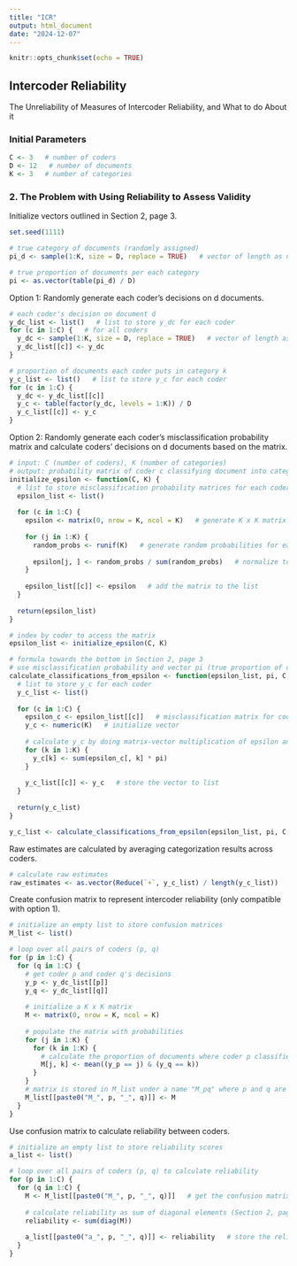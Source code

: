 ```yaml
---
title: "ICR"
output: html_document
date: "2024-12-07"
---
```


```r
knitr::opts_chunk$set(echo = TRUE)
```

## Intercoder Reliability

The Unreliability of Measures of Intercoder Reliability, and What to do About it

### Initial Parameters

```r
C <- 3   # number of coders
D <- 12   # number of documents
K <- 3   # number of categories
```

### 2. The Problem with Using Reliability to Assess Validity

Initialize vectors outlined in Section 2, page 3.

```r
set.seed(1111)

# true category of documents (randomly assigned)
pi_d <- sample(1:K, size = D, replace = TRUE)   # vector of length as num of documents

# true proportion of documents per each category
pi <- as.vector(table(pi_d) / D)
```

Option 1: Randomly generate each coder's decisions on d documents.

```r
# each coder's decision on document d
y_dc_list <- list()   # list to store y_dc for each coder
for (c in 1:C) {   # for all coders
  y_dc <- sample(1:K, size = D, replace = TRUE)   # vector of length as num of documents
  y_dc_list[[c]] <- y_dc
}

# proportion of documents each coder puts in category k
y_c_list <- list()   # list to store y_c for each coder
for (c in 1:C) {
  y_dc <- y_dc_list[[c]]
  y_c <- table(factor(y_dc, levels = 1:K)) / D
  y_c_list[[c]] <- y_c
}
```

Option 2: Randomly generate each coder's misclassification probability matrix and calculate coders' decisions on d documents based on the matrix.

```r
# input: C (number of coders), K (number of categories)
# output: probability matrix of coder c classifying document into category k (column) if it is in fact in category j (row)
initialize_epsilon <- function(C, K) {
  # list to store misclassification probability matrices for each coder
  epsilon_list <- list()
  
  for (c in 1:C) {
    epsilon <- matrix(0, nrow = K, ncol = K)   # generate K x K matrix
    
    for (j in 1:K) {
      random_probs <- runif(K)   # generate random probabilities for each row
      
      epsilon[j, ] <- random_probs / sum(random_probs)   # normalize to ensure the row sums to 1 (because coder must make some decision with each document)
    }
    
    epsilon_list[[c]] <- epsilon   # add the matrix to the list
  }
  
  return(epsilon_list)
}

# index by coder to access the matrix
epsilon_list <- initialize_epsilon(C, K)

# formula towards the bottom in Section 2, page 3
# use misclassification probability and vector pi (true proportion of documents per each category) to calculate y_c (proportion of documents each coder puts in category k)
calculate_classifications_from_epsilon <- function(epsilon_list, pi, C, K) {
  # list to store y_c for each coder
  y_c_list <- list()
  
  for (c in 1:C) {
    epsilon_c <- epsilon_list[[c]]   # misclassification matrix for coder c
    y_c <- numeric(K)   # initialize vector
    
    # calculate y_c by doing matrix-vector multiplication of epsilon and pi
    for (k in 1:K) {
      y_c[k] <- sum(epsilon_c[, k] * pi)
    }
    
    y_c_list[[c]] <- y_c   # store the vector to list
  }
  
  return(y_c_list)
}

y_c_list <- calculate_classifications_from_epsilon(epsilon_list, pi, C, K)
```

Raw estimates are calculated by averaging categorization results across coders.

```r
# calculate raw estimates
raw_estimates <- as.vector(Reduce(`+`, y_c_list) / length(y_c_list))
```

Create confusion matrix to represent intercoder reliability (only compatible with option 1).

```r
# initialize an empty list to store confusion matrices
M_list <- list()

# loop over all pairs of coders (p, q)
for (p in 1:C) {
  for (q in 1:C) {
    # get coder p and coder q's decisions
    y_p <- y_dc_list[[p]]
    y_q <- y_dc_list[[q]]
    
    # initialize a K x K matrix
    M <- matrix(0, nrow = K, ncol = K)
    
    # populate the matrix with probabilities
    for (j in 1:K) {
      for (k in 1:K) {
        # calculate the proportion of documents where coder p classified as j and coder q classified as k
        M[j, k] <- mean((y_p == j) & (y_q == k))
      }
    }
    # matrix is stored in M_list under a name "M_pq" where p and q are coder indices
    M_list[[paste0("M_", p, "_", q)]] <- M
  }
}
```

Use confusion matrix to calculate reliability between coders.

```r
# initialize an empty list to store reliability scores
a_list <- list()

# loop over all pairs of coders (p, q) to calculate reliability
for (p in 1:C) {
  for (q in 1:C) {
    M <- M_list[[paste0("M_", p, "_", q)]]   # get the confusion matrix for coders p and q
    
    # calculate reliability as sum of diagonal elements (Section 2, page 4)
    reliability <- sum(diag(M))
    
    a_list[[paste0("a_", p, "_", q)]] <- reliability   # store the reliability score
  }
}
```
